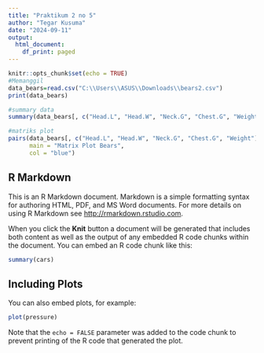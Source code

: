 ---
title: "Praktikum 2 no 5"
author: "Tegar Kusuma"
date: "2024-09-11"
output:
  html_document:
    df_print: paged
---

```{r}
knitr::opts_chunk$set(echo = TRUE)
#Memanggil
data_bears=read.csv("C:\\Users\\ASUS\\Downloads\\bears2.csv")
print(data_bears)

#summary data
summary(data_bears[, c("Head.L", "Head.W", "Neck.G", "Chest.G", "Weight")])

#matriks plot
pairs(data_bears[, c("Head.L", "Head.W", "Neck.G", "Chest.G", "Weight")],
      main = "Matrix Plot Bears",
      col = "blue")

```

## R Markdown

This is an R Markdown document. Markdown is a simple formatting syntax for authoring HTML, PDF, and MS Word documents. For more details on using R Markdown see <http://rmarkdown.rstudio.com>.

When you click the **Knit** button a document will be generated that includes both content as well as the output of any embedded R code chunks within the document. You can embed an R code chunk like this:

```{r cars}
summary(cars)
```

## Including Plots

You can also embed plots, for example:

```{r pressure, echo=FALSE}
plot(pressure)
```

Note that the `echo = FALSE` parameter was added to the code chunk to prevent printing of the R code that generated the plot.
